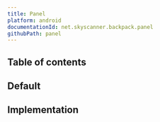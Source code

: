 ```yaml
---
title: Panel
platform: android
documentationId: net.skyscanner.backpack.panel
githubPath: panel
---
```





## Table of contents

## Default

<AndroidComponentScreenshots
  lightMode={screenshotDefault}
  darkMode={screenshotDefaultDm}
  altText="Android panel component" />

## Implementation

<Readme />
